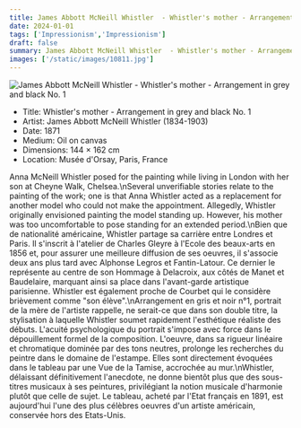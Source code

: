 ```yaml
---
title: James Abbott McNeill Whistler  - Whistler's mother - Arrangement in grey and black No. 1
date: 2024-01-01
tags: ['Impressionism','Impressionism']
draft: false
summary: James Abbott McNeill Whistler  - Whistler's mother - Arrangement in grey and black No. 1
images: ['/static/images/10811.jpg']
---
```


![James Abbott McNeill Whistler  - Whistler's mother - Arrangement in grey and black No. 1](/static/images/10811.jpg)

* Title: Whistler's mother - Arrangement in grey and black No. 1
* Artist: James Abbott McNeill Whistler  (1834-1903)
* Date: 1871
* Medium: Oil on canvas
* Dimensions: 144 × 162 cm
* Location: Musée d'Orsay, Paris, France

Anna McNeill Whistler posed for the painting while living in London with her son at Cheyne Walk, Chelsea.\nSeveral unverifiable stories relate to the painting of the work; one is that Anna Whistler acted as a replacement for another model who could not make the appointment. Allegedly, Whistler originally envisioned painting the model standing up. However, his mother was too uncomfortable to pose standing for an extended period.\nBien que de nationalité américaine, Whistler partage sa carrière entre Londres et Paris. Il s'inscrit à l'atelier de Charles Gleyre à l'Ecole des beaux-arts en 1856 et, pour assurer une meilleure diffusion de ses oeuvres, il s'associe deux ans plus tard avec Alphonse Legros et Fantin-Latour. Ce dernier le représente au centre de son Hommage à Delacroix, aux côtés de Manet et Baudelaire, marquant ainsi sa place dans l'avant-garde artistique parisienne. Whistler est également proche de Courbet qui le considère brièvement comme \"son élève\".\nArrangement en gris et noir n°1, portrait de la mère de l'artiste rappelle, ne serait-ce que dans son double titre, la stylisation à laquelle Whistler soumet rapidement l'esthétique réaliste des débuts. L'acuité psychologique du portrait s'impose avec force dans le dépouillement formel de la composition. L'oeuvre, dans sa rigueur linéaire et chromatique dominée par des tons neutres, prolonge les recherches du peintre dans le domaine de l'estampe. Elles sont directement évoquées dans le tableau par une Vue de la Tamise, accrochée au mur.\nWhistler, délaissant définitivement l'anecdote, ne donne bientôt plus que des sous-titres musicaux à ses peintures, privilégiant la notion musicale d'harmonie plutôt que celle de sujet. Le tableau, acheté par l'Etat français en 1891, est aujourd'hui l'une des plus célèbres oeuvres d'un artiste américain, conservée hors des Etats-Unis.
